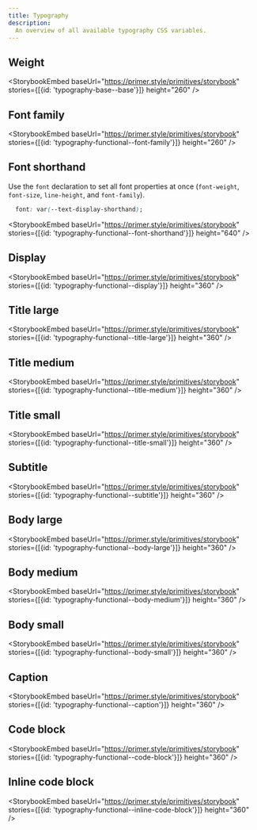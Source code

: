 ```yaml
---
title: Typography
description:
  An overview of all available typography CSS variables.
---
```


## Weight

<StorybookEmbed
  baseUrl="https://primer.style/primitives/storybook"
  stories={[{id: 'typography-base--base'}]}
  height="260"
/>

## Font family

<StorybookEmbed
  baseUrl="https://primer.style/primitives/storybook"
  stories={[{id: 'typography-functional--font-family'}]}
  height="260"
/>

## Font shorthand

Use the `font` declaration to set all font properties at once (`font-weight`, `font-size`, `line-height`, and `font-family`).

```css
  font: var(--text-display-shorthand);
```

<StorybookEmbed
  baseUrl="https://primer.style/primitives/storybook"
  stories={[{id: 'typography-functional--font-shorthand'}]}
  height="640"
/>


## Display

<StorybookEmbed
  baseUrl="https://primer.style/primitives/storybook"
  stories={[{id: 'typography-functional--display'}]}
  height="360"
/>

## Title large

<StorybookEmbed
  baseUrl="https://primer.style/primitives/storybook"
  stories={[{id: 'typography-functional--title-large'}]}
  height="360"
/>

## Title medium

<StorybookEmbed
  baseUrl="https://primer.style/primitives/storybook"
  stories={[{id: 'typography-functional--title-medium'}]}
  height="360"
/>

## Title small

<StorybookEmbed
  baseUrl="https://primer.style/primitives/storybook"
  stories={[{id: 'typography-functional--title-small'}]}
  height="360"
/>

## Subtitle

<StorybookEmbed
  baseUrl="https://primer.style/primitives/storybook"
  stories={[{id: 'typography-functional--subtitle'}]}
  height="360"
/>

## Body large

<StorybookEmbed
  baseUrl="https://primer.style/primitives/storybook"
  stories={[{id: 'typography-functional--body-large'}]}
  height="360"
/>

## Body medium

<StorybookEmbed
  baseUrl="https://primer.style/primitives/storybook"
  stories={[{id: 'typography-functional--body-medium'}]}
  height="360"
/>

## Body small

<StorybookEmbed
  baseUrl="https://primer.style/primitives/storybook"
  stories={[{id: 'typography-functional--body-small'}]}
  height="360"
/>

## Caption

<StorybookEmbed
  baseUrl="https://primer.style/primitives/storybook"
  stories={[{id: 'typography-functional--caption'}]}
  height="360"
/>

## Code block

<StorybookEmbed
  baseUrl="https://primer.style/primitives/storybook"
  stories={[{id: 'typography-functional--code-block'}]}
  height="360"
/>

## Inline code block

<StorybookEmbed
  baseUrl="https://primer.style/primitives/storybook"
  stories={[{id: 'typography-functional--inline-code-block'}]}
  height="360"
/>

